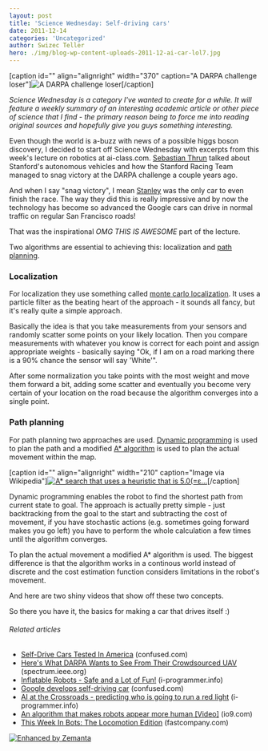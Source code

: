 ```yaml
---
layout: post
title: 'Science Wednesday: Self-driving cars'
date: 2011-12-14
categories: 'Uncategorized'
author: Swizec Teller
hero: ./img/blog-wp-content-uploads-2011-12-ai-car-lol7.jpg
---
```

\[caption id="" align="alignright" width="370" caption="A DARPA challenge loser"]![A DARPA challenge loser](./img/blog-wp-content-uploads-2011-12-ai-car-lol7.jpg "A DARPA challenge loser")\[/caption]



_Science Wednesday is a category I've wanted to create for a while. It will feature a weekly summary of an interesting academic article or other piece of science that I find - the primary reason being to force me into reading original sources and hopefully give you guys something interesting._



Even though the world is a-buzz with news of a possible higgs boson discovery, I decided to start off Science Wednesday with excerpts from this week's lecture on robotics at ai-class.com. [Sebastian Thrun](http://en.wikipedia.org/wiki/Sebastian_Thrun "Sebastian Thrun") talked about Stanford's autonomous vehicles and how the Stanford Racing Team managed to snag victory at the DARPA challenge a couple years ago.



And when I say "snag victory", I mean [Stanley](http://en.wikipedia.org/wiki/Stanley_%28vehicle%29) was the only car to even finish the race. The way they did this is really impressive and by now the technology has become so advanced the Google cars can drive in normal traffic on regular San Francisco roads!







That was the inspirational _OMG THIS IS AWESOME_ part of the lecture.



Two algorithms are essential to achieving this: localization and [path planning](http://en.wikipedia.org/wiki/Motion_planning "Motion planning").

### Localization

For localization they use something called [monte carlo localization](http://en.wikipedia.org/wiki/Monte_Carlo_localization "Monte Carlo localization"). It uses a particle filter as the beating heart of the approach - it sounds all fancy, but it's really quite a simple approach.



Basically the idea is that you take measurements from your sensors and randomly scatter some points on your likely location. Then you compare measurements with whatever you know is correct for each point and assign appropriate weights - basically saying "Ok, if I am on a road marking there is a 90% chance the sensor will say 'White'".



After some normalization you take points with the most weight and move them forward a bit, adding some scatter and eventually you become very certain of your location on the road because the algorithm converges into a single point.

### Path planning

For path planning two approaches are used. [Dynamic programming](http://en.wikipedia.org/wiki/Dynamic_programming "Dynamic programming") is used to plan the path and a modified [A\* algorithm](http://en.wikipedia.org/wiki/A%2A_search_algorithm "A\* search algorithm") is used to plan the actual movement within the map.



\[caption id="" align="alignright" width="210" caption="Image via Wikipedia"][![A\* search that uses a heuristic that is 5.0(=ε...](./img/blog-wp-content-uploads-2011-12-Weighted_A_star_with_eps_58.gif "A* search that uses a heuristic that is 5.0(=ε...")](http://commons.wikipedia.org/wiki/File:Weighted_A_star_with_eps_5.gif)\[/caption]



Dynamic programming enables the robot to find the shortest path from current state to goal. The approach is actually pretty simple - just backtracking from the goal to the start and subtracting the cost of movement, if you have stochastic actions (e.g. sometimes going forward makes you go left) you have to perform the whole calculation a few times until the algorithm converges.



To plan the actual movement a modified A\* algorithm is used. The biggest difference is that the algorithm works in a continous world instead of discrete and the cost estimation function considers limitations in the robot's movement.



And here are two shiny videos that show off these two concepts.







So there you have it, the basics for making a car that drives itself :)

###### Related articles

- [Self-Drive Cars Tested In America](http://www.confused.com/news/motoring/car-insurance/self-drive-cars-tested-in-america-295336137) (confused.com)
- [Here's What DARPA Wants to See From Their Crowdsourced UAV](http://spectrum.ieee.org/automaton/robotics/military-robots/heres-what-darpa-wants-to-see-from-their-crowdsourced-uav) (spectrum.ieee.org)
- [Inflatable Robots - Safe and a Lot of Fun!](http://www.i-programmer.info/news/169-robotics/3395-inflatable-robots-safe-and-a-lot-of-fun.html) (i-programmer.info)
- [Google develops self-driving car](http://www.confused.com/news/motoring/car-insurance/google-develops-self-driving-car-3702181519) (confused.com)
- [AI at the Crossroads - predicting who is going to run a red light](http://www.i-programmer.info/news/105-artificial-intelligence/3413-ai-at-the-crossroads-predicting-who-is-going-to-run-a-red-light.html) (i-programmer.info)
- [An algorithm that makes robots appear more human \[Video\]](http://io9.com/5842760/an-algorithm-that-makes-robots-appear-more-human) (io9.com)
- [This Week In Bots: The Locomotion Edition](http://www.fastcompany.com/1770045/this-week-in-bots-the-locomotion-edition) (fastcompany.com)

[![Enhanced by Zemanta](http://img.zemanta.com/zemified_e.png?x-id=58646beb-aa86-49f1-a400-6111953c6304)](http://www.zemanta.com/ "Enhanced by Zemanta")